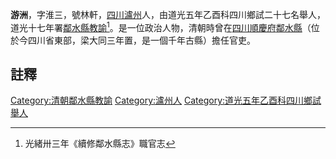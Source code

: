{{明清人物信息框
| 姓名 =游洲
| 最高職務 = [[四川|四川]][[鄰水縣|鄰水縣]][[教諭|教諭]]
| 國家 = 大清
| 籍貫 = [[瀘州|瀘州]]
| 字號 =字淮三，號林軒
| 出生日期 = 乾隆己酉年十一月十九日〔1790年1月4日〕
| 逝世日期 = ？年？月？日
| 墓葬 = 
| 配偶 = 莫氏
| 親屬 = 曾祖游仕龍、祖游師明、父游惠元，母陳氏
| 出身 =道光五年乙酉科四川鄉試二十七名舉人 
| 著作 =  
*
}}
'''游洲'''{{BD|1790年|1月4日|？年||}}，字淮三，號林軒，[[四川|四川]][[瀘州|瀘州]]人，由道光五年乙酉科四川鄉試二十七名舉人，道光十七年署[[鄰水縣|鄰水縣]][[教諭|教諭]]<ref>光緒卅三年《續修鄰水縣志》職官志</ref>。是一位政治人物，清朝時曾在[[四川|四川]][[順慶府|順慶府]][[鄰水縣|鄰水縣]]（位於今四川省東部，梁大同三年置，是一個千年古縣）擔任官吏。
==註釋==
{{reflist}}
{{清朝人物小作品}}
[[Category:清朝鄰水縣教諭|Category:清朝鄰水縣教諭]]
[[Category:瀘州人|Category:瀘州人]]
[[Category:道光五年乙酉科四川鄉試舉人|Category:道光五年乙酉科四川鄉試舉人]]